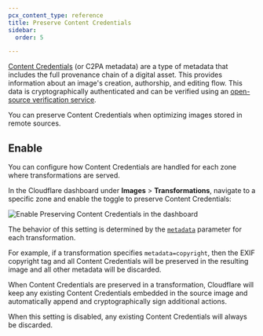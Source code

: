```yaml
---
pcx_content_type: reference
title: Preserve Content Credentials
sidebar:
  order: 5

---
```


[Content Credentials](https://contentcredentials.org/) (or C2PA metadata) are a type of metadata that includes the full provenance chain of a digital asset. This provides information about an image's creation, authorship, and editing flow. This data is cryptographically authenticated and can be verified using an [open-source verification service](https://contentcredentials.org/verify).

You can preserve Content Credentials when optimizing images stored in remote sources.

## Enable

You can configure how Content Credentials are handled for each zone where transformations are served.

In the Cloudflare dashboard under **Images** > **Transformations**, navigate to a specific zone and enable the toggle to preserve Content Credentials:

![Enable Preserving Content Credentials in the dashboard](~/assets/images/images/preserve-content-credentials.png)

The behavior of this setting is determined by the [`metadata`](/images/transform-images/transform-via-url/#metadata) parameter for each transformation.

For example, if a transformation specifies `metadata=copyright`, then the EXIF copyright tag and all Content Credentials will be preserved in the resulting image and all other metadata will be discarded.

When Content Credentials are preserved in a transformation, Cloudflare will keep any existing Content Credentials embedded in the source image and automatically append and cryptographically sign additional actions.

When this setting is disabled, any existing Content Credentials will always be discarded.
